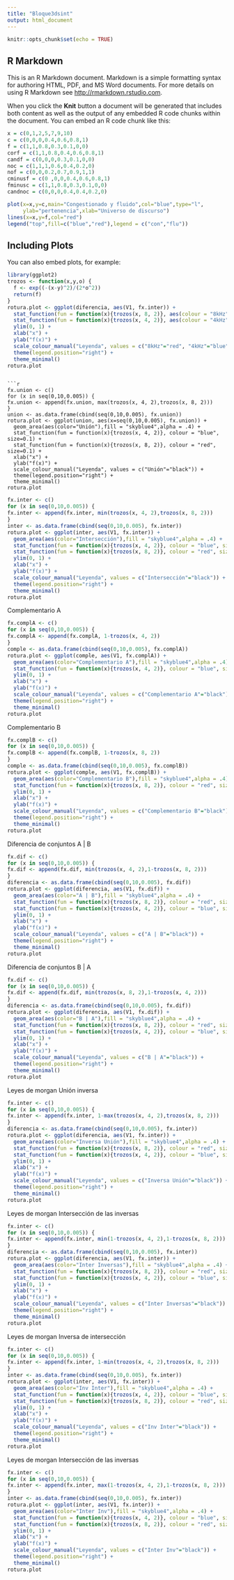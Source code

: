 ```yaml
---
title: "Bloque3dsint"
output: html_document
---
```


```r
knitr::opts_chunk$set(echo = TRUE)
```

## R Markdown

This is an R Markdown document. Markdown is a simple formatting syntax for authoring HTML, PDF, and MS Word documents. For more details on using R Markdown see <http://rmarkdown.rstudio.com>.

When you click the **Knit** button a document will be generated that includes both content as well as the output of any embedded R code chunks within the document. You can embed an R code chunk like this:

```r
x = c(0,1,2,5,7,9,10)
c = c(0,0,0,0.4,0.6,0.8,1)
f = c(1,1,0.8,0.3,0.1,0,0)
corf = c(1,1,0.8,0.4,0.6,0.8,1)
candf = c(0,0,0,0.3,0.1,0,0)
noc = c(1,1,1,0.6,0.4,0.2,0)
nof = c(0,0,0.2,0.7,0.9,1,1)
cminusf = c(0 ,0,0,0.4,0.6,0.8,1)
fminusc = c(1,1,0.8,0.3,0.1,0,0)
candnoc = c(0,0,0,0.4,0.4,0.2,0)

plot(x=x,y=c,main="Congestionado y fluido",col="blue",type="l",
     ylab="pertenencia",xlab="Universo de discurso")
lines(x=x,y=f,col="red")
legend("top",fill=c("blue","red"),legend = c("con","flu"))
```

## Including Plots

You can also embed plots, for example:

```r
library(ggplot2)
trozos <- function(x,y,o) {
  f <- exp((-(x-y)^2)/(2*o^2))
  return(f)
}
rotura.plot <- ggplot(diferencia, aes(V1, fx.inter)) +
  stat_function(fun = function(x){trozos(x, 8, 2)}, aes(colour = "8kHz"), size=0.5, geom = "area", fill="red", alpha=0.4) +
  stat_function(fun = function(x){trozos(x, 4, 2)}, aes(colour = "4kHz"), size=0.5, geom = "area", fill="skyblue4", alpha=0.4) +
  ylim(0, 1) +
  xlab("x") +
  ylab("f(x)") +
  scale_colour_manual("Leyenda", values = c("8kHz"="red", "4kHz"="blue")) +
  theme(legend.position="right") +
  theme_minimal()
rotura.plot
```
```

```r
fx.union <- c()
for (x in seq(0,10,0.005)) {
fx.union <- append(fx.union, max(trozos(x, 4, 2),trozos(x, 8, 2)))
}
union <- as.data.frame(cbind(seq(0,10,0.005), fx.union))
rotura.plot <- ggplot(union, aes(x=seq(0,10,0.005), fx.union)) +
  geom_area(aes(color="Unión"),fill = "skyblue4",alpha = .4) + 
  stat_function(fun = function(x){trozos(x, 4, 2)}, colour = "blue", size=0.1) +
  stat_function(fun = function(x){trozos(x, 8, 2)}, colour = "red", size=0.1) +
  xlab("x") +
  ylab("f(x)") +
  scale_colour_manual("Leyenda", values = c("Unión"="black")) +
  theme(legend.position="right") +
  theme_minimal()
rotura.plot
```

```r
fx.inter <- c()
for (x in seq(0,10,0.005)) {
fx.inter <- append(fx.inter, min(trozos(x, 4, 2),trozos(x, 8, 2)))
}
inter <- as.data.frame(cbind(seq(0,10,0.005), fx.inter))
rotura.plot <- ggplot(inter, aes(V1, fx.inter)) +
  geom_area(aes(color="Intersección"),fill = "skyblue4",alpha = .4) + 
  stat_function(fun = function(x){trozos(x, 4, 2)}, colour = "blue", size=0.1) +
  stat_function(fun = function(x){trozos(x, 8, 2)}, colour = "red", size=0.1) +
  ylim(0, 1) +
  xlab("x") +
  ylab("f(x)") +
  scale_colour_manual("Leyenda", values = c("Intersección"="black")) +
  theme(legend.position="right") +
  theme_minimal()
rotura.plot
```

Complementario A

```r
fx.complA <- c()
for (x in seq(0,10,0.005)) {
fx.complA <- append(fx.complA, 1-trozos(x, 4, 2))
}
comple <- as.data.frame(cbind(seq(0,10,0.005), fx.complA))
rotura.plot <- ggplot(comple, aes(V1, fx.complA)) +
  geom_area(aes(color="Complementario A"),fill = "skyblue4",alpha = .4) + 
  stat_function(fun = function(x){trozos(x, 4, 2)}, colour = "blue", size=0.1) +
  ylim(0, 1) +
  xlab("x") +
  ylab("f(x)") +
  scale_colour_manual("Leyenda", values = c("Complementario A"="black")) +
  theme(legend.position="right") +
  theme_minimal()
rotura.plot
```

Complementario B

```r
fx.complB <- c()
for (x in seq(0,10,0.005)) {
fx.complB <- append(fx.complB, 1-trozos(x, 8, 2))
}
comple <- as.data.frame(cbind(seq(0,10,0.005), fx.complB))
rotura.plot <- ggplot(comple, aes(V1, fx.complB)) +
  geom_area(aes(color="Complementario B"),fill = "skyblue4",alpha = .4) + 
  stat_function(fun = function(x){trozos(x, 8, 2)}, colour = "red", size=0.1) +
  ylim(0, 1) +
  xlab("x") +
  ylab("f(x)") +
  scale_colour_manual("Leyenda", values = c("Complementario B"="black")) +
  theme(legend.position="right") +
  theme_minimal()
rotura.plot
```

Diferencia de conjuntos A | B

```r
fx.dif <- c()
for (x in seq(0,10,0.005)) {
fx.dif <- append(fx.dif, min(trozos(x, 4, 2),1-trozos(x, 8, 2)))
}
diferencia <- as.data.frame(cbind(seq(0,10,0.005), fx.dif))
rotura.plot <- ggplot(diferencia, aes(V1, fx.dif)) +
  geom_area(aes(color="A | B"),fill = "skyblue4",alpha = .4) + 
  stat_function(fun = function(x){trozos(x, 8, 2)}, colour = "red", size=0.1) +
  stat_function(fun = function(x){trozos(x, 4, 2)}, colour = "blue", size=0.1) +
  ylim(0, 1) +
  xlab("x") +
  ylab("f(x)") +
  scale_colour_manual("Leyenda", values = c("A | B"="black")) +
  theme(legend.position="right") +
  theme_minimal()
rotura.plot
```

Diferencia de conjuntos B | A

```r
fx.dif <- c()
for (x in seq(0,10,0.005)) {
fx.dif <- append(fx.dif, min(trozos(x, 8, 2),1-trozos(x, 4, 2)))
}
diferencia <- as.data.frame(cbind(seq(0,10,0.005), fx.dif))
rotura.plot <- ggplot(diferencia, aes(V1, fx.dif)) +
  geom_area(aes(color="B | A"),fill = "skyblue4",alpha = .4) + 
  stat_function(fun = function(x){trozos(x, 8, 2)}, colour = "red", size=0.1) +
  stat_function(fun = function(x){trozos(x, 4, 2)}, colour = "blue", size=0.1) +
  ylim(0, 1) +
  xlab("x") +
  ylab("f(x)") +
  scale_colour_manual("Leyenda", values = c("B | A"="black")) +
  theme(legend.position="right") +
  theme_minimal()
rotura.plot
```

Leyes de morgan Unión inversa

```r
fx.inter <- c()
for (x in seq(0,10,0.005)) {
fx.inter <- append(fx.inter, 1-max(trozos(x, 4, 2),trozos(x, 8, 2)))
}
diferencia <- as.data.frame(cbind(seq(0,10,0.005), fx.inter))
rotura.plot <- ggplot(diferencia, aes(V1, fx.inter)) +
  geom_area(aes(color="Inversa Unión"),fill = "skyblue4",alpha = .4) + 
  stat_function(fun = function(x){trozos(x, 8, 2)}, colour = "red", size=0.1) +
  stat_function(fun = function(x){trozos(x, 4, 2)}, colour = "blue", size=0.1) +
  ylim(0, 1) +
  xlab("x") +
  ylab("f(x)") +
  scale_colour_manual("Leyenda", values = c("Inversa Unión"="black")) +
  theme(legend.position="right") +
  theme_minimal()
rotura.plot
```

Leyes de morgan Intersección de las inversas

```r
fx.inter <- c()
for (x in seq(0,10,0.005)) {
fx.inter <- append(fx.inter, min(1-trozos(x, 4, 2),1-trozos(x, 8, 2)))
}
diferencia <- as.data.frame(cbind(seq(0,10,0.005), fx.inter))
rotura.plot <- ggplot(diferencia, aes(V1, fx.inter)) +
  geom_area(aes(color="Inter Inversas"),fill = "skyblue4",alpha = .4) + 
  stat_function(fun = function(x){trozos(x, 8, 2)}, colour = "red", size=0.1) +
  stat_function(fun = function(x){trozos(x, 4, 2)}, colour = "blue", size=0.1) +
  ylim(0, 1) +
  xlab("x") +
  ylab("f(x)") +
  scale_colour_manual("Leyenda", values = c("Inter Inversas"="black")) +
  theme(legend.position="right") +
  theme_minimal()
rotura.plot
```


Leyes de morgan Inversa de intersección

```r
fx.inter <- c()
for (x in seq(0,10,0.005)) {
fx.inter <- append(fx.inter, 1-min(trozos(x, 4, 2),trozos(x, 8, 2)))
}
inter <- as.data.frame(cbind(seq(0,10,0.005), fx.inter))
rotura.plot <- ggplot(inter, aes(V1, fx.inter)) +
  geom_area(aes(color="Inv Inter"),fill = "skyblue4",alpha = .4) + 
  stat_function(fun = function(x){trozos(x, 4, 2)}, colour = "blue", size=0.1) +
  stat_function(fun = function(x){trozos(x, 8, 2)}, colour = "red", size=0.1) +
  ylim(0, 1) +
  xlab("x") +
  ylab("f(x)") +
  scale_colour_manual("Leyenda", values = c("Inv Inter"="black")) +
  theme(legend.position="right") +
  theme_minimal()
rotura.plot
```

Leyes de morgan Intersección de las inversas

```r
fx.inter <- c()
for (x in seq(0,10,0.005)) {
fx.inter <- append(fx.inter, max(1-trozos(x, 4, 2),1-trozos(x, 8, 2)))
}
inter <- as.data.frame(cbind(seq(0,10,0.005), fx.inter))
rotura.plot <- ggplot(inter, aes(V1, fx.inter)) +
  geom_area(aes(color="Inter Inv"),fill = "skyblue4",alpha = .4) + 
  stat_function(fun = function(x){trozos(x, 4, 2)}, colour = "blue", size=0.1) +
  stat_function(fun = function(x){trozos(x, 8, 2)}, colour = "red", size=0.1) +
  ylim(0, 1) +
  xlab("x") +
  ylab("f(x)") +
  scale_colour_manual("Leyenda", values = c("Inter Inv"="black")) +
  theme(legend.position="right") +
  theme_minimal()
rotura.plot
```


